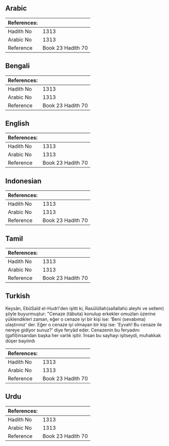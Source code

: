 ## Arabic


<div dir="rtl" lang="ar" style={{fontSize:'larger',backgroundColor:'#f8f9fa',padding:20}}>

</div>
<div style={{backgroundColor:'#f8f9fa',padding:20, marginBottom: 10}}><table> <thead> <tr> <th>References:</th> <th></th> </tr> </thead> <tbody><tr><td>Hadith No</td><td>1313</td></tr><tr><td>Arabic No</td><td>1313</td></tr><tr><td>Reference</td><td>Book 23 Hadith 70</td></tr></tbody></table></div>

## Bengali


<div dir="ltr" lang="bn" style={{fontSize:'larger',backgroundColor:'#f8f9fa',padding:20}}>

</div>
<div style={{backgroundColor:'#f8f9fa',padding:20, marginBottom: 10}}><table> <thead> <tr> <th>References:</th> <th></th> </tr> </thead> <tbody><tr><td>Hadith No</td><td>1313</td></tr><tr><td>Arabic No</td><td>1313</td></tr><tr><td>Reference</td><td>Book 23 Hadith 70</td></tr></tbody></table></div>

## English


<div dir="ltr" lang="en" style={{fontSize:'larger',backgroundColor:'#f8f9fa',padding:20}}>

</div>
<div style={{backgroundColor:'#f8f9fa',padding:20, marginBottom: 10}}><table> <thead> <tr> <th>References:</th> <th></th> </tr> </thead> <tbody><tr><td>Hadith No</td><td>1313</td></tr><tr><td>Arabic No</td><td>1313</td></tr><tr><td>Reference</td><td>Book 23 Hadith 70</td></tr></tbody></table></div>

## Indonesian


<div dir="ltr" lang="id" style={{fontSize:'larger',backgroundColor:'#f8f9fa',padding:20}}>

</div>
<div style={{backgroundColor:'#f8f9fa',padding:20, marginBottom: 10}}><table> <thead> <tr> <th>References:</th> <th></th> </tr> </thead> <tbody><tr><td>Hadith No</td><td>1313</td></tr><tr><td>Arabic No</td><td>1313</td></tr><tr><td>Reference</td><td>Book 23 Hadith 70</td></tr></tbody></table></div>

## Tamil


<div dir="ltr" lang="ta" style={{fontSize:'larger',backgroundColor:'#f8f9fa',padding:20}}>

</div>
<div style={{backgroundColor:'#f8f9fa',padding:20, marginBottom: 10}}><table> <thead> <tr> <th>References:</th> <th></th> </tr> </thead> <tbody><tr><td>Hadith No</td><td>1313</td></tr><tr><td>Arabic No</td><td>1313</td></tr><tr><td>Reference</td><td>Book 23 Hadith 70</td></tr></tbody></table></div>

## Turkish


<div dir="ltr" lang="tr" style={{fontSize:'larger',backgroundColor:'#f8f9fa',padding:20}}>
Keysân, EbûSaîd el-Hudrî'den işitti ki, Rasûlüllah(sallallahü aleyhi ve sellem) şöyle buyurmuştur: "Cenaze (tâbuta) konulup erkekler omuzları üzerine yüklendikleri zaman, eğer o cenaze iyi bir kişi ise: 'Beni (sevabıma) ulaştırınız' der. Eğer o cenaze iyi olmayan bir kişi ise: 'Eyvah! Bu cenaze ile nereye gidiyor sunuz?' diye feryâd eder. Cenazenin bu feryadını (gafil)insandan başka her varlık işitir. İnsan bu sayhayı işitseydi, muhakkak düşer bayılırdı
</div>
<div style={{backgroundColor:'#f8f9fa',padding:20, marginBottom: 10}}><table> <thead> <tr> <th>References:</th> <th></th> </tr> </thead> <tbody><tr><td>Hadith No</td><td>1313</td></tr><tr><td>Arabic No</td><td>1313</td></tr><tr><td>Reference</td><td>Book 23 Hadith 70</td></tr></tbody></table></div>

## Urdu


<div dir="rtl" lang="ur" style={{fontSize:'larger',backgroundColor:'#f8f9fa',padding:20}}>

</div>
<div style={{backgroundColor:'#f8f9fa',padding:20, marginBottom: 10}}><table> <thead> <tr> <th>References:</th> <th></th> </tr> </thead> <tbody><tr><td>Hadith No</td><td>1313</td></tr><tr><td>Arabic No</td><td>1313</td></tr><tr><td>Reference</td><td>Book 23 Hadith 70</td></tr></tbody></table></div>